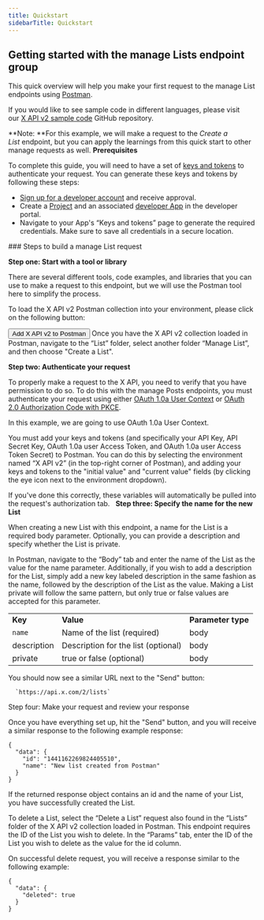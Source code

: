 ---
title: Quickstart
sidebarTitle: Quickstart
---


## Getting started with the manage Lists endpoint group

This quick overview will help you make your first request to the manage List endpoints using [Postman](/tutorials/postman-getting-started).

If you would like to see sample code in different languages, please visit our [X API v2 sample code](https://github.com/xdevplatform/Twitter-API-v2-sample-code) GitHub repository. 

**Note: **For this example, we will make a request to the _Create a List_ endpoint, but you can apply the learnings from this quick start to other manage requests as well.
<Note>
**Prerequisites**

To complete this guide, you will need to have a set of [keys and tokens](/resources/fundamentals/authentication) to authenticate your request. You can generate these keys and tokens by following these steps:

* [Sign up for a developer account](https://developer.x.com/en/apply-for-access) and receive approval.
* Create a [Project](/resources/fundamentals/projects) and an associated [developer App](/resources/fundamentals/developer-apps) in the developer portal.
* Navigate to your App's “Keys and tokens” page to generate the required credentials. Make sure to save all credentials in a secure location.
</Note>
### Steps to build a manage List request

**Step one: Start with a tool or library**


There are several different tools, code examples, and libraries that you can use to make a request to this endpoint, but we will use the Postman tool here to simplify the process.

To load the X API v2 Postman collection into your environment, please click on the following button:

<Button href="https://app.getpostman.com/run-collection/9956214-784efcda-ed4c-4491-a4c0-a26470a67400">
  Add X API v2 to Postman
</Button>
Once you have the X API v2 collection loaded in Postman, navigate to the “List” folder, select another folder “Manage List”, and then choose "Create a List".

**Step two: Authenticate your request**

To properly make a request to the X API, you need to verify that you have permission to do so. To do this with the manage Posts endpoints, you must authenticate your request using either [OAuth 1.0a User Context](/resources/fundamentals/authentication) or [OAuth 2.0 Authorization Code with PKCE](resources/fundamentals/authentication#oauth-2-0-authorization-code-flow-with-pkce-2).

In this example, we are going to use OAuth 1.0a User Context.

You must add your keys and tokens (and specifically your API Key, API Secret Key, OAuth 1.0a user Access Token, and OAuth 1.0a user Access Token Secret) to Postman. You can do this by selecting the environment named “X API v2” (in the top-right corner of Postman), and adding your keys and tokens to the "initial value" and "current value" fields (by clicking the eye icon next to the environment dropdown).

If you've done this correctly, these variables will automatically be pulled into the request's authorization tab.
 
**Step three: Specify the name for the new List**

When creating a new List with this endpoint, a name for the List is a required body parameter. Optionally, you can provide a description and specify whether the List is private.

In Postman, navigate to the “Body” tab and enter the name of the List as the value for the name parameter. Additionally, if you wish to add a description for the List, simply add a new key labeled description in the same fashion as the name, followed by the description of the List as the value. Making a List private will follow the same pattern, but only true or false values are accepted for this parameter. 

|     |     |     |
| :--- | :--- | :--- |
| **Key** | **Value** | **Parameter type** |
| `name` | Name of the list (required) | body |
| description | Description for the list (optional) | body |
| private | true or false (optional) | body |

You should now see a similar URL next to the "Send" button:

      `https://api.x.com/2/lists`

Step four: Make your request and review your response

Once you have everything set up, hit the "Send" button, and you will receive a similar response to the following example response:

```
{
  "data": {
    "id": "1441162269824405510",
    "name": "New list created from Postman"
  }
}
```

If the returned response object contains an id and the name of your List, you have successfully created the List. 

To delete a List, select the “Delete a List” request also found in the “Lists” folder of the X API v2 collection loaded in Postman. This endpoint requires the ID of the List you wish to delete. In the “Params” tab, enter the ID of the List you wish to delete as the value for the id column. 

On successful delete request, you will receive a response similar to the following example: 

```
{
  "data": {
    "deleted": true
  }
}
```
